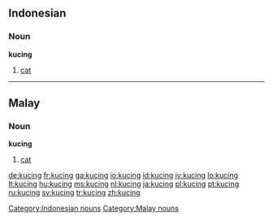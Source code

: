 ==Indonesian==

===Noun===
'''kucing'''

# [[cat]]

[[Category:Indonesian nouns]]

----

==Malay==

===Noun===
'''kucing'''

# [[cat]]

[[Category:Malay nouns]]

[[de:kucing]]
[[fr:kucing]]
[[ga:kucing]]
[[io:kucing]]
[[id:kucing]]
[[jv:kucing]]
[[lo:kucing]]
[[lt:kucing]]
[[hu:kucing]]
[[ms:kucing]]
[[nl:kucing]]
[[ja:kucing]]
[[pl:kucing]]
[[pt:kucing]]
[[ru:kucing]]
[[sv:kucing]]
[[tr:kucing]]
[[zh:kucing]]